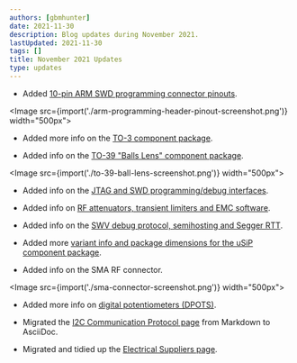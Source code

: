 ```yaml
---
authors: [gbmhunter]
date: 2021-11-30
description: Blog updates during November 2021.
lastUpdated: 2021-11-30
tags: []
title: November 2021 Updates
type: updates
---
```


* Added [10-pin ARM SWD programming connector pinouts](/programming/programming-microcontrollers-an-overview/).

<Image src={import('./arm-programming-header-pinout-screenshot.png')} width="500px"></Image>

* Added more info on the [TO-3 component package](/pcb-design/component-packages/to-3-component-package/).

* Added info on the [TO-39 "Balls Lens" component package](/pcb-design/component-packages/to-39-component-package/).

<Image src={import('./to-39-ball-lens-screenshot.png')} width="500px"></Image>

* Added info on the [JTAG and SWD programming/debug interfaces](/programming/programming-microcontrollers-an-overview/).

* Added info on [RF attenuators, transient limiters and EMC software](/electronics/electromagnetic-compatibility-emc/).

* Added info on the [SWV debug protocol, semihosting and Segger RTT](/programming/programming-microcontrollers-an-overview/).

* Added more [variant info and package dimensions for the uSiP component package](/pcb-design/component-packages/usip-component-package/).

* Added info on the SMA RF connector.

<Image src={import('./sma-connector-screenshot.png')} width="500px"></Image>

* Added more info on [digital potentiometers (DPOTS)](/electronics/components/digital-potentiometers-dpots/).

* Migrated the [I2C Communication Protocol page](/electronics/communication-protocols/i2c-communication-protocol/) from Markdown to AsciiDoc.

* Migrated and tidied up the [Electrical Suppliers page](/electronics/general/electrical-suppliers/).
